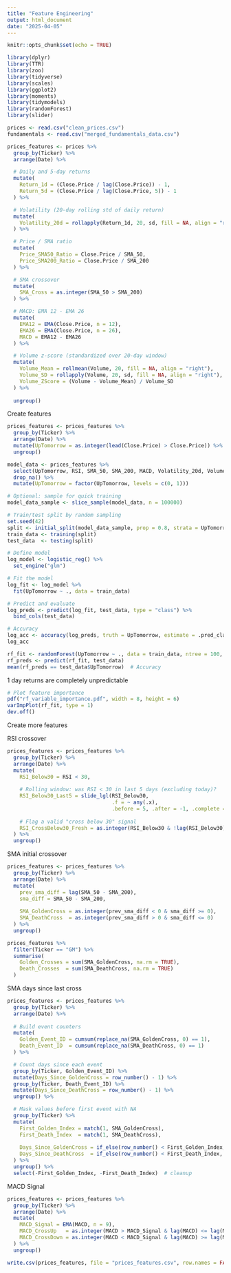 ```yaml
---
title: "Feature Engineering"
output: html_document
date: "2025-04-05"
---
```


```r
knitr::opts_chunk$set(echo = TRUE)
```

```r
library(dplyr)
library(TTR)
library(zoo)
library(tidyverse)
library(scales)
library(ggplot2)
library(moments)
library(tidymodels)
library(randomForest)
library(slider)
```


```r
prices <- read.csv("clean_prices.csv")
fundamentals <- read.csv("merged_fundamentals_data.csv")
```

```r
prices_features <- prices %>%
  group_by(Ticker) %>%
  arrange(Date) %>%

  # Daily and 5-day returns
  mutate(
    Return_1d = (Close.Price / lag(Close.Price)) - 1,
    Return_5d = (Close.Price / lag(Close.Price, 5)) - 1
  ) %>%

  # Volatility (20-day rolling std of daily return)
  mutate(
    Volatility_20d = rollapply(Return_1d, 20, sd, fill = NA, align = "right")
  ) %>%

  # Price / SMA ratio
  mutate(
    Price_SMA50_Ratio = Close.Price / SMA_50,
    Price_SMA200_Ratio = Close.Price / SMA_200
  ) %>%

  # SMA crossover
  mutate(
    SMA_Cross = as.integer(SMA_50 > SMA_200)
  ) %>%

  # MACD: EMA 12 - EMA 26
  mutate(
    EMA12 = EMA(Close.Price, n = 12),
    EMA26 = EMA(Close.Price, n = 26),
    MACD = EMA12 - EMA26
  ) %>%

  # Volume z-score (standardized over 20-day window)
  mutate(
    Volume_Mean = rollmean(Volume, 20, fill = NA, align = "right"),
    Volume_SD = rollapply(Volume, 20, sd, fill = NA, align = "right"),
    Volume_ZScore = (Volume - Volume_Mean) / Volume_SD
  ) %>%
  
  ungroup()
```

Create features

```r
prices_features <- prices_features %>%
  group_by(Ticker) %>%
  arrange(Date) %>%
  mutate(UpTomorrow = as.integer(lead(Close.Price) > Close.Price)) %>%
  ungroup()
```



```r
model_data <- prices_features %>%
  select(UpTomorrow, RSI, SMA_50, SMA_200, MACD, Volatility_20d, Volume_ZScore, Price_SMA50_Ratio, SMA_Cross) %>%
  drop_na() %>% 
  mutate(UpTomorrow = factor(UpTomorrow, levels = c(0, 1)))

# Optional: sample for quick training
model_data_sample <- slice_sample(model_data, n = 100000)
```


```r
# Train/test split by random sampling
set.seed(42)
split <- initial_split(model_data_sample, prop = 0.8, strata = UpTomorrow)
train_data <- training(split)
test_data  <- testing(split)
```

```r
# Define model
log_model <- logistic_reg() %>%
  set_engine("glm")

# Fit the model
log_fit <- log_model %>%
  fit(UpTomorrow ~ ., data = train_data)

# Predict and evaluate
log_preds <- predict(log_fit, test_data, type = "class") %>%
  bind_cols(test_data)

# Accuracy
log_acc <- accuracy(log_preds, truth = UpTomorrow, estimate = .pred_class)
log_acc

```

```r
rf_fit <- randomForest(UpTomorrow ~ ., data = train_data, ntree = 100, importance = TRUE)
rf_preds <- predict(rf_fit, test_data)
mean(rf_preds == test_data$UpTomorrow)  # Accuracy
```

1 day returns are completely unpredictable

```r
# Plot feature importance
pdf("rf_variable_importance.pdf", width = 8, height = 6)
varImpPlot(rf_fit, type = 1)
dev.off()
```

Create more features

RSI crossover

```r
prices_features <- prices_features %>%
  group_by(Ticker) %>%
  arrange(Date) %>%
  mutate(
    RSI_Below30 = RSI < 30,
    
    # Rolling window: was RSI < 30 in last 5 days (excluding today)?
    RSI_Below30_Last5 = slide_lgl(RSI_Below30, 
                                  .f = ~ any(.x), 
                                  .before = 5, .after = -1, .complete = TRUE),
    
    # Flag a valid "cross below 30" signal
    RSI_CrossBelow30_Fresh = as.integer(RSI_Below30 & !lag(RSI_Below30) & !RSI_Below30_Last5)
  ) %>%
  ungroup()
```

SMA initial crossover

```r
prices_features <- prices_features %>%
  group_by(Ticker) %>%
  arrange(Date) %>%
  mutate(
    prev_sma_diff = lag(SMA_50 - SMA_200),
    sma_diff = SMA_50 - SMA_200,
    
    SMA_GoldenCross = as.integer(prev_sma_diff < 0 & sma_diff >= 0),
    SMA_DeathCross  = as.integer(prev_sma_diff > 0 & sma_diff <= 0)
  ) %>%
  ungroup()
```

```r
prices_features %>%
  filter(Ticker == "GM") %>%
  summarise(
    Golden_Crosses = sum(SMA_GoldenCross, na.rm = TRUE),
    Death_Crosses  = sum(SMA_DeathCross, na.rm = TRUE)
  )
```

SMA days since last cross

```r
prices_features <- prices_features %>%
  group_by(Ticker) %>%
  arrange(Date) %>%
  
  # Build event counters
  mutate(
    Golden_Event_ID = cumsum(replace_na(SMA_GoldenCross, 0) == 1),
    Death_Event_ID  = cumsum(replace_na(SMA_DeathCross, 0) == 1)
  ) %>%

  # Count days since each event
  group_by(Ticker, Golden_Event_ID) %>%
  mutate(Days_Since_GoldenCross = row_number() - 1) %>%
  group_by(Ticker, Death_Event_ID) %>%
  mutate(Days_Since_DeathCross = row_number() - 1) %>%
  ungroup() %>%

  # Mask values before first event with NA
  group_by(Ticker) %>%
  mutate(
    First_Golden_Index = match(1, SMA_GoldenCross),
    First_Death_Index  = match(1, SMA_DeathCross),
    
    Days_Since_GoldenCross = if_else(row_number() < First_Golden_Index, NA_integer_, Days_Since_GoldenCross),
    Days_Since_DeathCross  = if_else(row_number() < First_Death_Index, NA_integer_, Days_Since_DeathCross)
  ) %>%
  ungroup() %>%
  select(-First_Golden_Index, -First_Death_Index)  # cleanup
```

MACD Signal

```r
prices_features <- prices_features %>%
  group_by(Ticker) %>%
  arrange(Date) %>%
  mutate(
    MACD_Signal = EMA(MACD, n = 9),
    MACD_CrossUp   = as.integer(MACD > MACD_Signal & lag(MACD) <= lag(MACD_Signal)),
    MACD_CrossDown = as.integer(MACD < MACD_Signal & lag(MACD) >= lag(MACD_Signal))
  ) %>%
  ungroup()
```

```r
write.csv(prices_features, file = "prices_features.csv", row.names = FALSE)
```


